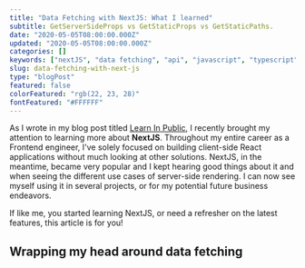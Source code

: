 ```yaml
---
title: "Data Fetching with NextJS: What I learned"
subtitle: GetServerSideProps vs GetStaticProps vs GetStaticPaths.
date: "2020-05-05T08:00:00.000Z"
updated: "2020-05-05T08:00:00.000Z"
categories: []
keywords: ["nextJS", "data fetching", "api", "javascript", "typescript"]
slug: data-fetching-with-next-js
type: "blogPost"
featured: false
colorFeatured: "rgb(22, 23, 28)"
fontFeatured: "#FFFFFF"
---
```


As I wrote in my blog post titled [Learn In Public](https://blog.maximeheckel.com/posts/learning-in-public), I recently brought my attention to learning more about **NextJS**. Throughout my entire career as a Frontend engineer, I've solely focused on building client-side React applications without much looking at other solutions. NextJS, in the meantime, became very popular and I kept hearing good things about it and when seeing the different use cases of server-side rendering. I can now see myself using it in several projects, or for my potential future business endeavors.

If like me, you started learning NextJS, or need a refresher on the latest features, this article is for you!

## Wrapping my head around data fetching
